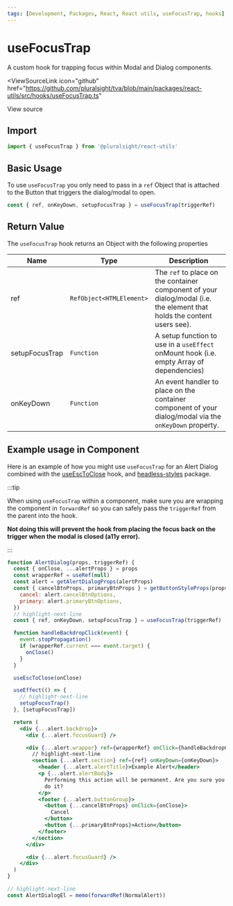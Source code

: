 ```yaml
---
tags: [Development, Packages, React, React utils, useFocusTrap, hooks]
---
```



# useFocusTrap

A custom hook for trapping focus within Modal and Dialog components.

<ViewSourceLink
  icon="github"
  href="https://github.com/pluralsight/tva/blob/main/packages/react-utils/src/hooks/useFocusTrap.ts"
>
  View source
</ViewSourceLink>

## Import

```javascript
import { useFocusTrap } from '@pluralsight/react-utils'
```

## Basic Usage

To use `useFocusTrap` you only need to pass in a `ref` Object that is attached to the Button that triggers the dialog/modal to open.

```jsx
const { ref, onKeyDown, setupFocusTrap } = useFocusTrap(triggerRef)
```

## Return Value

The `useFocusTrap` hook returns an Object with the following properties

| Name           | Type                     | Description                                                                                                             |
| -------------- | ------------------------ | ----------------------------------------------------------------------------------------------------------------------- |
| ref            | `RefObject<HTMLElement>` | The `ref` to place on the container component of your dialog/modal (i.e. the element that holds the content users see). |
| setupFocusTrap | `Function`               | A setup function to use in a `useEffect` onMount hook (i.e. empty Array of dependencies)                                |
| onKeyDown      | `Function`               | An event handler to place on the container component of your dialog/modal via the `onKeyDown` property.                 |

## Example usage in Component

Here is an example of how you might use `useFocusTrap` for an Alert Dialog combined with the [useEscToClose](./use-esc-to-close.mdx) hook, and [headless-styles](../headless-styles/intro.mdx) package.

:::tip

When using `useFocusTrap` within a component, make sure you are wrapping the component in `forwardRef` so you can safely pass the `triggerRef` from the parent into the hook.

**Not doing this will prevent the hook from placing the focus back on the trigger when the modal is closed (a11y error).**

:::

```jsx
function AlertDialog(props, triggerRef) {
  const { onClose, ...alertProps } = props
  const wrapperRef = useRef(null)
  const alert = getAlertDialogProps(alertProps)
  const { cancelBtnProps, primaryBtnProps } = getButtonStyleProps(props.kind, {
    cancel: alert.cancelBtnOptions,
    primary: alert.primaryBtnOptions,
  })
  // highlight-next-line
  const { ref, onKeyDown, setupFocusTrap } = useFocusTrap(triggerRef)

  function handleBackdropClick(event) {
    event.stopPropagation()
    if (wrapperRef.current === event.target) {
      onClose()
    }
  }

  useEscToClose(onClose)

  useEffect(() => {
    // highlight-next-line
    setupFocusTrap()
  }, [setupFocusTrap])

  return (
    <div {...alert.backdrop}>
      <div {...alert.focusGuard} />

      <div {...alert.wrapper} ref={wrapperRef} onClick={handleBackdropClick}>
        // highlight-next-line
        <section {...alert.section} ref={ref} onKeyDown={onKeyDown}>
          <header {...alert.alertTitle}>Example Alert</header>
          <p {...alert.alertBody}>
            Performing this action will be permanent. Are you sure you want to
            do it?
          </p>
          <footer {...alert.buttonGroup}>
            <button {...cancelBtnProps} onClick={onClose}>
              Cancel
            </button>
            <button {...primaryBtnProps}>Action</button>
          </footer>
        </section>
      </div>

      <div {...alert.focusGuard} />
    </div>
  )
}

// highlight-next-line
const AlertDialogEl = memo(forwardRef(NormalAlert))
```
